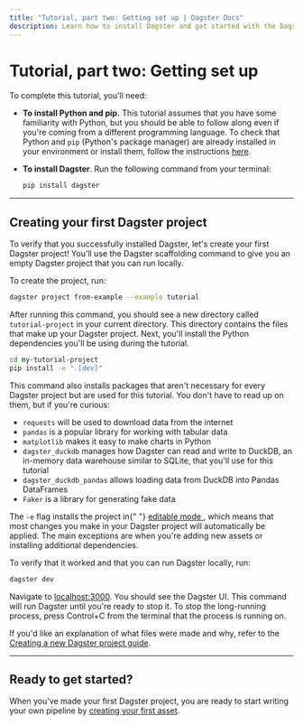 ```yaml
---
title: "Tutorial, part two: Getting set up | Dagster Docs"
description: Learn how to install Dagster and get started with the Dagster tutorial.
---
```


# Tutorial, part two: Getting set up

To complete this tutorial, you'll need:

- **To install Python and pip.** This tutorial assumes that you have some familiarity with Python, but you should be able to follow along even if you're coming from a different programming language. To check that Python and `pip` (Python's package manager) are already installed in your environment or install them, follow the instructions [here](https://packaging.python.org/guides/installing-using-pip-and-virtual-environments/). <DagsterVersion />

- **To install Dagster**. Run the following command from your terminal:

  ```bash
  pip install dagster
  ```

---

## Creating your first Dagster project

To verify that you successfully installed Dagster, let's create your first Dagster project! You'll use the Dagster scaffolding command to give you an empty Dagster project that you can run locally.

To create the project, run:

```bash
dagster project from-example --example tutorial
```

After running this command, you should see a new directory called `tutorial-project` in your current directory. This directory contains the files that make up your Dagster project. Next, you'll install the Python dependencies you'll be using during the tutorial.

```bash
cd my-tutorial-project
pip install -e ".[dev]"
```

This command also installs packages that aren't necessary for every Dagster project but are used for this tutorial. You don't have to read up on them, but if you're curious:

- `requests` will be used to download data from the internet
- `pandas` is a popular library for working with tabular data
- `matplotlib` makes it easy to make charts in Python
- `dagster_duckdb` manages how Dagster can read and write to DuckDB, an in-memory data warehouse similar to SQLite, that you'll use for this tutorial
- `dagster_duckdb_pandas` allows loading data from DuckDB into Pandas DataFrames
- `Faker` is a library for generating fake data

<Note>
  The <code>-e</code> flag installs the project in{" "}
  <a href="https://pip.pypa.io/en/stable/reference/pip_install/#editable-installs">
    editable mode
  </a>
  , which means that most changes you make in your Dagster project will automatically
  be applied. The main exceptions are when you're adding new assets or installing
  additional dependencies.
</Note>

To verify that it worked and that you can run Dagster locally, run:

```bash
dagster dev
```

Navigate to [localhost:3000](http://localhost:3000). You should see the Dagster UI. This command will run Dagster until you're ready to stop it. To stop the long-running process, press Control+C from the terminal that the process is running on.

If you'd like an explanation of what files were made and why, refer to the [Creating a new Dagster project guide](/getting-started/create-new-project#using-the-default-project-skeleton).

---

## Ready to get started?

When you've made your first Dagster project, you are ready to start writing your own pipeline by [creating your first asset](/tutorial/writing-your-first-asset).
